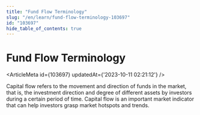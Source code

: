 ```yaml
---
title: "Fund Flow Terminology"
slug: "/en/learn/fund-flow-terminology-103697"
id: "103697"
hide_table_of_contents: true
---
```



# Fund Flow Terminology

<ArticleMeta id={103697} updatedAt={'2023-10-11 02:21:12'} />
<div className='border-solid border-b border-t-0 my-4 border-[var(--ifm-color-gray-300)]' />

Capital flow refers to the movement and direction of funds in the market, that is, the investment direction and degree of different assets by investors during a certain period of time. Capital flow is an important market indicator that can help investors grasp market hotspots and trends.
